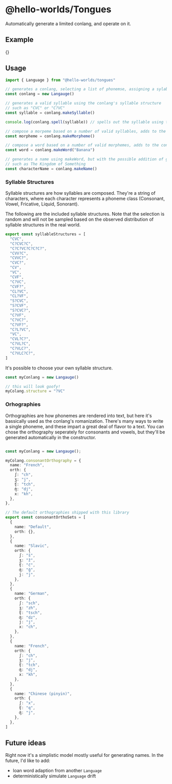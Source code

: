 
# @hello-worlds/Tongues <Badge project="@hello-worlds/tongues" />

Automatically generate a limited conlang, and operate on it.

## Example

{<LanguageExample />}

## Usage

```ts
import { Language } from "@hello-worlds/tongues"

// generates a conlang, selecting a list of phonemse, assigning a sylable structure, and generating an orthography
const conlang = new Langauge()

// generates a valid syllable using the conlang's syllable structure
// such as "CVC" or "C?VC"
const syllable = conlang.makeSyllable()

console.log(conlang.spell(syllable)) // spells out the syllable using the conlang's orthography.

// compose a morpeme based on a number of valid syllables, adds to the conlang's morpheme lexicon
const morpheme = conlang.makeMorpheme()

// compose a word based on a number of valid morphemes, adds to the conlang's word lexicon
const word = conlang.makeWord("Banana")

// generates a name using makeWord, but with the possible addition of genetives or definite articles
// such as The Kingdom of Something
const characterName = conlang.makeName()
```

### Syllable Structures

Syllable structures are how syllables are composed. They're a string of characters, where each character represents a phoneme class (Consonant, Vowel, Fricative, Liquid, Sonorant).

The following are the included syllable structures. Note that the selection is random and will not be sampled based on the observed distribution of syllable structures in the real world.

```ts
export const syllableStructures = [
  "CVC",
  "C?CVC?C",
  "C?C?VC?C?C?C?",
  "CVV?C",
  "CVVC?",
  "CVC?",
  "CV",
  "VC",
  "CVF",
  "C?VC",
  "CVF?",
  "CL?VC",
  "CL?VF",
  "S?CVC",
  "S?CVF",
  "S?CVC?",
  "C?VF",
  "C?VC?",
  "C?VF?",
  "C?L?VC",
  "VC",
  "CVL?C?",
  "C?VL?C",
  "C?VLC?",
  "C?VLC?C?",
]
```

It's possible to choose your own syllable structure.

```ts
const myConlang = new Langauge()

// this will look goofy!
myColang.structure = "?VC"
```

### Orhographies

Orthographies are how phonemes are rendered into text, but here it's bassically used as the conlang's romanization. There's many ways to write a single phoneme, and these impart a great deal of flavor to a text.
You can chose the orthography seperately for consonants and vowels, but they'll be generated automatically in the constructor.

```ts

const myConlang = new Langauge();

myColang.consonantOrthography = {
  name: "French",
  orth: {
    ʃ: "ch",
    ʒ: "j",
    ʧ: "tch",
    ʤ: "dj",
    x: "kh",
  },
},

```

```ts
// The default orthographies shipped with this library
export const consonantOrthoSets = [
  {
    name: "Default",
    orth: {},
  },
  {
    name: "Slavic",
    orth: {
      ʃ: "š",
      ʒ: "ž",
      ʧ: "č",
      ʤ: "ǧ",
      j: "j",
    },
  },
  {
    name: "German",
    orth: {
      ʃ: "sch",
      ʒ: "zh",
      ʧ: "tsch",
      ʤ: "dz",
      j: "j",
      x: "ch",
    },
  },
  {
    name: "French",
    orth: {
      ʃ: "ch",
      ʒ: "j",
      ʧ: "tch",
      ʤ: "dj",
      x: "kh",
    },
  },
  {
    name: "Chinese (pinyin)",
    orth: {
      ʃ: "x",
      ʧ: "q",
      ʤ: "j",
    },
  },
]
```

## Future ideas

Right now it's a simplistic model mostly useful for generating names. In the future, I'd like to add:

- loan word adaption from another `Language`
- deterministically simulate `Language` drift
